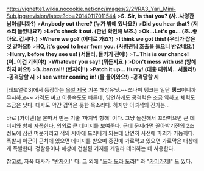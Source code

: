 http://vignette1.wikia.nocookie.net/cnc/images/2/2f/RA3_Yari_Mini-Sub.jpg/revision/latest?cb=20140117011544
>'''S..Sir, is that you? (사..사령관님이십니까?)'''
>'''Anybody out there? (누가 밖에 있나요?)'''
>'''Did you hear that? (저 소리 들었나요?)'''
>'''Let's check it out. (한번 확인해 보죠.)'''
>'''Ok...Let's go... (조..좋아요. 갑시다.)'''
>'''Where we go? (어디로 가죠?)'''
>'''I think we got this! (우리가 잡은것 같아요!)'''
>'''HQ, it's good to hear from you. (사령관님 호출을 들으니 반갑네요.)'''
>'''Hurry, before they see us! (서둘러, 들키기 전에!)'''
>'''T..This is our chance! (이..이건 기회야!)'''
>'''Whatever you say! (뭐든지요.)'''
>'''Don't mess with us! (방해하지 마요!)'''
>'''B..banzai!! (반자이!!)'''
>'''Patch it up... Hurry! (대충 때워봐...서둘러!) -공격당할 시'''
>'''I see water coming in! (물 들어와요!) -공격당할 시'''

[레드얼럿3]에서 등장하는 [[욱일 제국]] 기본 해상유닛.~~쓰나미 탱크는 일단 '''탱크'''이니까 무시하고~~
가격도 싸고 이동속도도 빠른데, 당연하게도 공격력은 조금 약하고 체력도 조금은 낮다. 대사도 약간 겁먹은 듯한 목소리다.
하지만 이녀석의 진가는...

바로 [가이텐]을 본따서 만든 기술 '마지막 항해' 이다.
그냥 돌진해서 꼬라박으면 큰 데미지와 함께 [[자폭]]한다. 의외로 큰 데미지를 보여준다. 근데 문제라면 꼴아박기전의 2초정도에 잠깐 머뭇거리고 적의 시야에 드러나게 되는데 당연히 사전에 파괴가 가능하다. 폭발시 아군이 근처에 있으면 데미지를 받으며 중간에 가로막고 있으면 가로막은 대상에게 폭발한다. 
정찰용이나 해상에 건설된 기지를 게릴라 테러하는 데 사용한다.

참고로, 자폭 대사가 "[[반자이]]!" 다. 그 외에 "[[도라 도라 도라]]!" 와 "[[카미카제]]!" 도 있다.
